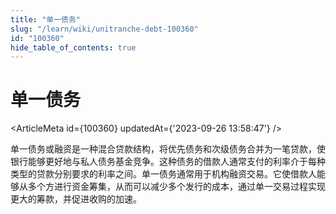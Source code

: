 ```yaml
---
title: "单一债务"
slug: "/learn/wiki/unitranche-debt-100360"
id: "100360"
hide_table_of_contents: true
---
```



# 单一债务

<ArticleMeta id={100360} updatedAt={'2023-09-26 13:58:47'} />
<div className='border-solid border-b border-t-0 my-4 border-[var(--ifm-color-gray-300)]' />

单一债务或融资是一种混合贷款结构，将优先债务和次级债务合并为一笔贷款，使银行能够更好地与私人债务基金竞争。这种债务的借款人通常支付的利率介于每种类型的贷款分别要求的利率之间。单一债务通常用于机构融资交易。它使借款人能够从多个方进行资金筹集，从而可以减少多个发行的成本，通过单一交易过程实现更大的筹款，并促进收购的加速。
